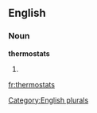 
==English==

===Noun===
'''thermostats'''

# {{plural of|[[thermostat]]}}

[[Category:English plurals]]

[[fr:thermostats]]